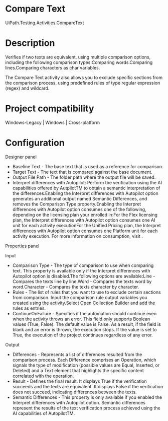﻿# Compare Text

UiPath.Testing.Activities.CompareText

# Description

Verifies if two texts are equivalent, using multiple comparison options, including
                the following comparison types:Comparing words.Comparing lines.Comparing characters as
                            char variables.

The Compare Text activity also allows you to exclude specific sections from
                the comparison process, using predefined rules of type regular expression (regex)
                and wildcard.

# Project compatibility

Windows-Legacy | Windows | Cross-platform

# Configuration

Designer panel

* Baseline Text - The base text that is used as a reference for comparison.
* Target Text - The text that is compared against the base document.
* Output File Path - The folder path where the output file will be saved.
* Interpret differences with Autopilot: Perform the verification using the AI capabilities offered by AutpilotTM to obtain a semantic interpretation of the differences.Enabling the Interpret differences with Autopilot option generates an additional output named Semantic Differences, and removes the Comparison Type property.Enabling the Interpret differences with Autopilot option consumes one of the following, depending on the licensing plan your enrolled in:For the Flex licensing plan, the Interpret differences with Autopilot option consumes one AI unit for each activity executionFor the Unified Pricing plan, the Interpret differences with Autopilot option consumes one Platform unit for each activity execution. For more information on consumption, visit .

Properties panel

Input

* Comparison Type - The type of comparison to use when comparing text. This property is available only if the Interpret differences with Autopilot option is disabled.The following options are available:Line - Compares the texts line by line.Word - Compares the texts word by word.Character - Compares the texts character by character.
* Rules - The list of rules that you want to use to exclude certain sections from comparison. Input the comparison rule output variables you created using the activity.Select Open Collection Builder and add the rules as entries.
* ContinueOnFailure - Specifies if the automation should continue even when the activity throws an error. This field only supports Boolean values (True, False). The default value is False. As a result, if the field is blank and an error is thrown, the execution stops. If the value is set to True, the execution of the project continues regardless of any error.

Output

* Differences - Represents a list of differences resulted from the comparison process. Each Difference comprises an Operation, which signals the type of modification (possible values are Equal, Inserted, or Deleted) and a Text element that highlights the specific content correlated with the operation.
* Result - Defines the final result. It displays True if the verification succeeds and the texts are equivalent. It displays False if the verification does not succeed, indicating differences between the texts.
* Semantic Differences - This property is only available if you enabled the Interpret differences with Autopilot option. Semantic differences represent the results of the text verification process achieved using the AI capabilities of AutopilotTM.
